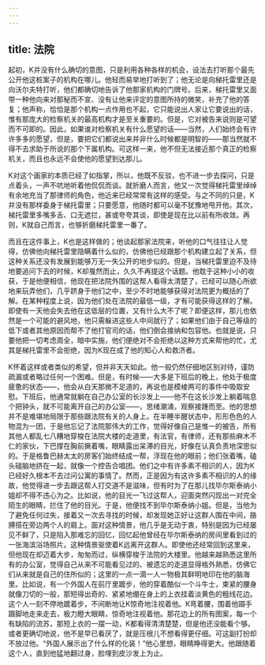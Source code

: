 ```yaml
---
---
---
```

title: 法院
---




起初，K并没有什么确切的意图，只是利用各种各样的机会，设法去打听那个最先公开他这桩案子的机构在哪儿。他轻而易举地打听到了；他无论是向梯托雷里还是向沃尔夫特打听，他们都确切地告诉了他那家机构的门牌号。后来，梯托雷里又面带一种他向来对那秘而不宣、没有让他来评定的意图所持的微笑，补充了他的答复；他声称，恰恰是那个机构一点作用也不起，它只能说出人家让它要说出的话，惟有那庞大的检察机关的最高机构才是至关重要的。但是，它对被告来说则是可望而不可即的。因此，如果谁对检察机关有什么愿望的话——当然，人们始终会有许许多多的愿望，但是，要把它们都说出来并非什么时候都是明智的——那当然就不得不去求助于所说的那个下属机构。可这样一来，他不但无法接近那个真正的检察机关，而且也永远不会使他的愿望到达那儿。

K对这个画家的本质已经了如指掌，所以，他既不反驳，也不进一步去探问，只是点着头，一声不吭地听着他侃侃而谈。就折磨人而言，他又一次觉得梯托雷里绰绰有余地充当了那律师的角色，他近来已经常常有这样的感受。与之不同的只是，K并没有那样委身于梯托雷里；只要愿意，他随时都可以毫不犹豫地甩开他。其次，梯托雷里多嘴多舌、口无遮拦，甚或夸夸其谈，即使是现在比以前有所收敛。再则，K就自己而言，也够折磨梯托雷里一番了。

而且在这件事上，K也是这样做的；他谈起那家法院来，听他的口气往往让人觉得，仿佛他向梯托雷里隐瞒着什么似的，仿佛他已经跟那个机构建立起了关系，但这种关系还没有发展到能够万无一失公开的地步似的。但是，当梯托雷里迫不及待地要追问下去的时候，K却戛然而止，久久不再提这个话题。他耽于这种小小的收获，于是他便相信，他现在把法院外围的这帮人看得太清楚了，已经可以随心所欲地来玩弄他们，几乎跻身于他们之中，至少不时地能够获得对法院更为概括的了解。在某种程度上说，因为他们处在法院的最低一级，才有可能获得这样的了解。即使有一天他会失去他在这低层的位置，又有什么大不了呢？即便这样，那儿也依然是一个可能的避风地，他只需躲进这些人中间就行了；如果他们由于自己等级的低下或者其他原因而帮不了他打官司的话，他们倒会接纳和包容他。也就是说，只要他把一切考虑周全，暗中实施，他们便绝对不会拒绝以这种方式来帮他的忙，尤其是梯托雷里不会拒绝，因为K现在成了他的知心人和救济者。

K怀着这样或者类似的希望，但并非天天如此。他一般仍然仔细地区别对待，谨防疏漏或者略过任何一个困难。但是，有时候——大多是下班后的晚上，他处于极度疲惫的状态——，他会从白天那微不足道的，再说也是模棱两可的事件中吸取安慰。下班后，他通常就躺在自己办公室的长沙发上——他不在这长沙发上躺着喘息个把钟头，就不可能离开自己的办公室——，思绪潮涌，观察接踵而至。他的思想并不是难堪地局限于那些跟法院有关的人身上。在半睡半醒状态中，形形色色的人物混为一团，于是他忘记了法院那伟大的工作，觉得好像自己是惟一的被告，所有其他人都乱七八糟地穿梭在法院大楼的走道里，有法官，有律师，还有那些麻木不仁的家伙，下巴撑在胸前撅着嘴，眼睛露出呆滞的目光，好像在认真负责地深思似的。于是格鲁巴赫太太的房客们始终结成一帮，浮现在他的眼前；他们张着嘴，磕头碰脑地挤在一起，就像一个控告合唱团。他们之中有许多素不相识的人，因为K已经好久根本不去过问公寓的事情了。然而，正是因为有这许多素不相识的人的缘故，他觉得进一步去跟这帮人打交道不是滋味，但有时为了在那儿找毕尔斯泰纳小姐却不得不违心为之。比如说，他的目光一飞过这帮人，迎面突然闪现出一对完全陌生的眼睛，拦住了他的目光。于是，他便找不到毕尔斯泰纳小姐。但是，当他为了避免任何过失，接着又一次去寻找的时候，却发现她正好让这群人围在中间，胳膊搭在旁边两个人的肩上。面对这种情景，他几乎是无动于衷，特别是因为已经屡见不鲜了，只是陷入那难忘的回忆，回忆起他曾经在毕尔斯泰纳的房间里看到过的一张海滨浴场照片。这种情景驱使着K远离开这群人。即使他还经常回到这里来，但他现在却迈着大步，匆匆而过，纵横穿梭于法院的大楼里。他越来越熟悉这里所有的办公室，觉得自己从来不可能看见过的、被遗忘的走道显得格外熟悉，仿佛它们从来就是自己的住所似的；这里的一点一滴一人一物极其鲜明地印在他的脑海里。比如说，有一个外国人在前厅里踱步，他的穿着酷似一个斗牛士，束紧的腰身就像刀切的一般，那短得出奇的、紧紧地绷在身上的上衣挂着淡黄色的粗线花边。这个人一刻不停地踱着步，不间断地让K惊奇地注视着他。K弯着腰，围着他蹑手蹑脚地走来走去，极力瞪大眼睛，惊奇地注视着他。那花边上的所有图案，每一个有缺陷的流苏，那短上衣的一摆一动，K都看得清清楚楚，但是他还没能看个够。或者更确切地说，他不是早已看厌了，就是压根儿不想看得更仔细。可这副打扮却不放过他。“外国人展示出了什么样的化装！”他心里想，眼睛睁得更大。他跟随着这个人，直到他猛地翻过身，脸埋到皮沙发上为止。